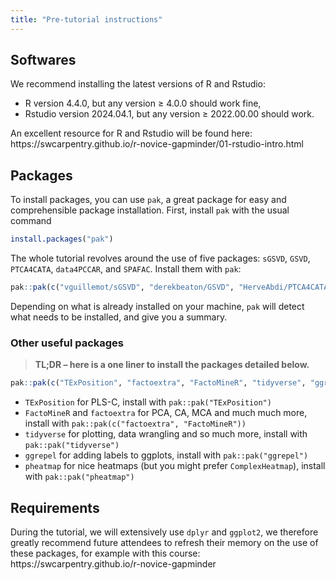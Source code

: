```yaml
---
title: "Pre-tutorial instructions"
---
```


## Softwares

We recommend installing the latest versions of R and Rstudio: 

  * R version 4.4.0, but any version $\geq$ 4.0.0 should work fine,
  * Rstudio version 2024.04.1, but any version $\geq$ 2022.00.00 should work.

An excellent resource for R and Rstudio will be found here: https://swcarpentry.github.io/r-novice-gapminder/01-rstudio-intro.html


## Packages

To install packages, you can use `pak`, a great package for easy and comprehensible package installation. First, install `pak` with the usual command

```r
install.packages("pak")
```

The whole tutorial revolves around the use of five packages: `sGSVD`, `GSVD`, `PTCA4CATA`, `data4PCCAR`, and `SPAFAC`. Install them with `pak`:

```r
pak::pak(c("vguillemot/sGSVD", "derekbeaton/GSVD", "HerveAbdi/PTCA4CATA", "HerveAbdi/data4PCCAR", "juchiyu/SPAFAC"))
```

Depending on what is already installed on your machine, `pak` will detect what needs to be installed, and give you a summary.


### Other useful packages

> **TL;DR -- here is a one liner to install the packages detailed below.**

```r
pak::pak(c("TExPosition", "factoextra", "FactoMineR", "tidyverse", "ggrepel", "pheatmap"))
```

  * `TExPosition` for PLS-C, install with `pak::pak("TExPosition")`
  * `FactoMineR` and `factoextra` for PCA, CA, MCA and much much more, install with `pak::pak(c("factoextra", "FactoMineR"))`
  * `tidyverse` for plotting, data wrangling and so much more, install with `pak::pak("tidyverse")`
  * `ggrepel` for adding labels to ggplots, install with `pak::pak("ggrepel")`
  * `pheatmap` for nice heatmaps (but you might prefer `ComplexHeatmap`), install with `pak::pak("pheatmap")`


## Requirements

During the tutorial, we will extensively use `dplyr` and `ggplot2`, we therefore greatly recommend future attendees to refresh their memory on the use of these packages, for example with this course: https://swcarpentry.github.io/r-novice-gapminder


